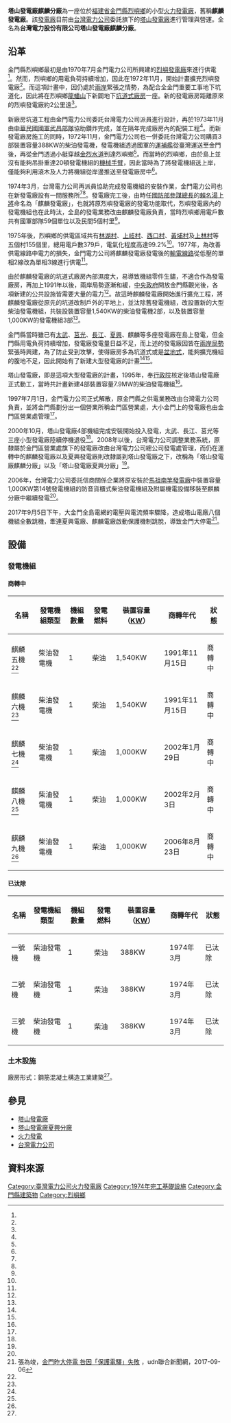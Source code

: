 {{Infobox power station 
| name               = 塔山發電廠麒麟分廠<br>（麒麟發電廠）
| official_name      = [[台灣電力股份有限公司|台灣電力股份有限公司]]塔山發電廠麒麟分廠
| image              = 
| image_size         = 
| image_caption      = 
| image_alt          = 
| location_map       = China Fujian
| location_map_width = 
| location_map_text  = 
| lat_d     = 24
| lat_m     = 25
| lat_s     = 49.3
| lat_NS    = N
| long_d    = 118
| long_m    = 15
| long_s    = 03.2
| long_EW   = E
| coordinates_type   = type:landmark
| coordinates_display= inline,title
| coordinates_ref    = 
|country             = {{ROC}}
|location              = [[福建省_(中華民國)|福建省]][[金門縣|金門縣]][[烈嶼鄉|烈嶼鄉]]麒麟山莊
|owner               = [[台灣電力公司|台灣電力公司]]
|operator            = 台灣電力公司
|developer           = 台灣電力公司
|constructor         = [[中華民國國軍|中華民國國軍]]
| construction_began = 1972年11月
| commissioned       = 1974年3月
| cost               = 
| licence_expires    = 
| decommissioned     = 1991年（坑道式廠房）
|status              = 商轉中
| th_fuel_primary        = [[柴油|柴油]]
| th_fuel_secondary      = 
| th_fuel_tertiary       = 
| th_technology          = 柴油引擎發電
| th_feed_mine           = 
| th_cogeneration        = 
| th_combined_cycle      = 無
| th_cooling_source      = 
| ps_annual_generation   = 
|turbine_manu_other  = 
|generation_units    = 5部<ref name="金門縣政府"/>
|installed_capacity  = 6.08MW<ref name="金門縣政府"/>
| website            = [http://branch.taipower.com.tw/Content/Messagess/contents.aspx?&SiteID=564732647572113672&MmmID=564764744506437012&MSID=616167626225323614 台灣電力公司 金門區營業處]
| as_of              = 2016-04-12
| extra              = 
}}
'''塔山發電廠麒麟分廠'''為一座位於[[福建省_(中華民國)|福建省]][[金門縣|金門縣]][[烈嶼鄉|烈嶼鄉]]的小型[[火力發電廠|火力發電廠]]，舊稱'''麒麟發電廠'''。該[[發電廠|發電廠]]目前由[[台灣電力公司|台灣電力公司]]委託旗下的[[塔山發電廠|塔山發電廠]]進行管理與營運。全名為'''台灣電力股份有限公司塔山發電廠麒麟分廠'''。

== 沿革 ==
金門縣烈嶼鄉最初是由1970年7月金門電力公司所興建的[[烈嶼發電廠|烈嶼發電廠]]來進行供電<ref name="源雜誌"/>。然而，烈嶼鄉的用電負荷持續增加，因此在1972年11月，開始計畫擴充烈嶼發電廠<ref name="源雜誌"/>。而這項計畫中，因仍處於[[兩岸|兩岸]]緊張之情勢，為配合全金門重要工事地下坑道化，因此將在烈嶼鄉[[龍蟠山|龍蟠山]]下新闢地下[[坑道式發電廠|坑道式廠房]]一座。新的發電廠房距離原來的烈嶼發電廠約2公里遠<ref name="源雜誌"/>。

新廠房坑道工程由金門電力公司委託台灣電力公司派員進行設計，再於1973年11月由[[中華民國國軍|中華民國國軍]][[武昌部隊|武昌部隊]]協助鑽炸完成，並在隔年完成廠房內的配裝工程<ref name="源雜誌"/>。而新發電廠房施工的同時，1972年11月，金門電力公司也一併委託台灣電力公司購買3部裝置容量388KW的柴油發電機，發電機組透過國軍的[[補給艦|運補艦]]從臺灣運送至金門後，再從金門透過小艇穿越[[金烈水道|金烈水道]]到達烈嶼鄉<ref name="源雜誌"/>。而當時的烈嶼鄉，由於島上並沒有能夠吊掛重達20頓發電機組的[[機械手臂|機械手臂]]，因此當時為了將發電機組送上岸，僅能夠利用滾木及人力將機組從岸邊推送至發電廠房中<ref name="源雜誌"/>。

1974年3月，台灣電力公司再派員協助完成發電機組的安裝作業，金門電力公司也在新發電廠設有一間服務所<ref name="烈嶼服務所"/><ref name="源雜誌"/>。發電廠完工後，由時任[[中華民國國防部|國防部]][[國防部參謀本部#歷任參謀總長|參謀總長]]的[[賴名湯|賴名湯]][[中华民国上将列表|上將]]命名為「麒麟發電廠」，也就將原烈嶼發電廠的發電功能取代，烈嶼發電廠內的發電機組也在此時汰，全島的發電業務改由麒麟發電廠負責，當時烈嶼鄉用電戶數共有國軍部隊59個單位以及民間5個村里<ref name="源雜誌"/>。

1975年後，烈嶼鄉的供電區域共有[[林湖村|林湖村]]、[[上岐村_(金門縣)|上岐村]]、[[西口村|西口村]]、[[黃埔村|黃埔村]]及[[上林村_(金門縣)|上林村]]等五個村155個里，總用電戶數379戶，電氣化程度高達99.2%<ref name="源雜誌"/>。1977年，為改善供電線路中電力的損失，金門電力公司將麒麟發電廠發電後的[[輸電線路|輸電線路]]從低壓的單相2線改為單相3線進行供電<ref name="源雜誌"/>。

由於麒麟發電廠的坑道式廠房內部濕度大，易導致機組零件生鏽，不適合作為發電廠房，再加上1991年以後，兩岸局勢逐漸和緩，[[中華民國中央政府|中央政府]]開放金門縣觀光後，各項新建的公共設施皆需要大量的電力<ref name="源雜誌"/>。故這時麒麟發電廠開始進行擴充工程，將麒麟發電廠從原先的坑道改制戶外的平地上，並汰除舊發電機組，改設置新的大型柴油發電機組，共裝設裝置容量1,540KW的柴油發電機2部，以及裝置容量1,000KW的發電機組3部<ref name="源雜誌"/>。

金門縣當時雖已有[[太武發電廠|太武]]、[[莒光發電廠|莒光]]、[[長江發電廠|長江]]、[[塔山發電廠夏興分廠|夏興]]、麒麟等多座發電廠在島上發電，但金門縣用電負荷持續增加，發電廠發電量日益不足，而上述的發電廠因皆在[[兩岸關係|兩岸局勢]]緊張時興建，為了防止受到攻擊，使得廠房多為坑道式或是[[盆地式發電廠|盆地式]]，能夠擴充機組的腹地不足，因此開始有了新建大型發電廠的計畫<ref name="源雜誌"/><ref name="塔山發電廠簡介"/>。

塔山發電廠，即是這項大型發電廠的計畫，1995年，奉[[行政院|行政院]]核定後塔山發電廠正式動工，當時共計畫新建4部裝置容量7.9MW的柴油發電機組<ref name="塔山發電廠簡介"/>。

1997年7月1日，金門電力公司正式解散，原金門縣之供電業務改由台灣電力公司負責，並將金門縣劃分出一個營業所稱金門區營業處，大小金門上的發電廠也由金門區營業處管理<ref name="塔山發電廠簡介"/>。

2000年10月，塔山發電廠4部機組完成安裝開始投入發電，太武、長江、莒光等三座小型發電廠陸續停機退役<ref name="塔山發電廠簡介"/>。2008年以後，台灣電力公司調整業務系統，原隸屬於金門區營業處旗下的發電廠改由台灣電力公司總公司發電處管理，而仍在運轉中的麒麟發電廠以及夏興發電廠則改隸屬到塔山發電廠之下，改稱為「塔山發電廠麒麟分廠」以及「塔山發電廠夏興分廠」<ref name="塔山發電廠簡介"/>。

2006年，台灣電力公司委託信商關係企業將原安裝於[[馬祖|馬祖]][[南竿發電廠|南竿發電廠]]中裝置容量1,000KW第14號發電機組的防音貨櫃式柴油發電機組及附屬機電設備移裝至麒麟分廠中繼續發電<ref name="信商關係企業"/>。

2017年9月5日下午，大金門全島電網的電壓與電流頻率驟降，造成塔山電廠八個機組全數跳機，牽連夏興電廠、麒麟電廠啟動保護機制跳脫，導致金門大停電<ref>張為竣，[https://udn.com/news/story/7238/2685634 金門昨大停電 咎因「保護電驛」失敗] {{Wayback|url=https://udn.com/news/story/7238/2685634 |date=20190612034429 }}，udn聯合新聞網，2017-09-06</ref>。

== 設備 ==
=== 發電機組 ===
==== 商轉中 ====
{| class="wikitable "
|-
! 名稱 !!  發電機組類型 !! 機組數量 !! 發電燃料 !! 裝置容量（[[KW|KW]]）!! 商轉年代 !! 狀態 
|- 
| 麒麟五機<ref name="塔山電廠"/> || 柴油發電機 || 1 || 柴油 || 1,540KW || 1991年11月15日 || 商轉中
|- 
| 麒麟六機<ref name="塔山電廠"/> || 柴油發電機 || 1 || 柴油 || 1,540KW || 1991年11月15日 || 商轉中
|- 
| 麒麟七機<ref name="塔山電廠"/> || 柴油發電機 || 1 || 柴油 || 1,000KW || 2002年1月29日 || 商轉中
|-
| 麒麟八機<ref name="塔山電廠"/> || 柴油發電機 || 1 || 柴油 || 1,000KW || 2002年2月3日 || 商轉中
|-
| 麒麟九機<ref name="塔山電廠"/> || 柴油發電機 || 1 || 柴油 || 1,000KW || 2006年8月23日 || 商轉中
|}

==== 已汰除 ====
{| class="wikitable "
|-
! 名稱 !!  發電機組類型 !! 機組數量 !! 發電燃料 !! 裝置容量（[[KW|KW]]）!! 商轉年代 !! 狀態 
|- 
| 一號機 || 柴油發電機 || 1 || 柴油 || 388KW || 1974年3月 || 已汰除
|- 
| 二號機 || 柴油發電機 || 1 || 柴油 || 388KW || 1974年3月 || 已汰除
|- 
| 三號機 || 柴油發電機 || 1 || 柴油 || 388KW || 1974年3月 || 已汰除
|}

=== 土木設施 ===
廠房形式：鋼筋混凝土構造工業建築<ref name="源雜誌"/>。

== 參見 ==
* [[塔山發電廠|塔山發電廠]]
* [[塔山發電廠夏興分廠|塔山發電廠夏興分廠]]
* [[火力發電|火力發電]]
* [[台灣電力公司|台灣電力公司]]

== 資料來源 ==
{{Reflist| refs=
<ref name="源雜誌">{{cite web|language=zh-tw|url=http://www.tri.org.tw/per/74/P14.PDF|title=小金門的發電廠|author=朱瑞墉|publisher=源雜誌|date=2009-03|accessdate=2016-04-12}}</ref>

<ref name="塔山發電廠簡介">{{cite web|language=zh-tw|url=http://info.taipower.com.tw/TaipowerWeb//upload/files/32/d391.pdf|title=塔山發電廠簡介|author=|publisher=台灣電力公司|date=|accessdate=2016-04-12|deadurl=yes|archiveurl=https://web.archive.org/web/20131231001829/http://info.taipower.com.tw/TaipowerWeb//upload/files/32/d391.pdf|archivedate=2013-12-31}}</ref>

<ref name="信商關係企業">{{cite web|language=zh-tw|url=http://www.sinbider.com.tw/index.php?option=product&lang=cht&task=showinfo&id=29811|title=塔山麒麟電廠1000KW移機改善工程|author=|publisher=信商關係企業|date=|accessdate=2016-04-12}}</ref>

<ref name="塔山電廠">{{cite web|language=zh-tw|url=http://www.taipower.com.tw/content/new_info/new_info-b13j.aspx?LinkID=6|title=各火力發電廠簡介 塔山電廠|author=|publisher=台灣電力公司|date=|accessdate=2016-04-12}}</ref>

<ref name="烈嶼服務所">{{cite web|language=zh-tw|url=http://branch.taipower.com.tw/Content/Messagess/contents.aspx?&SiteID=564732647572113672&MmmID=564764744506437012&MSID=616167626225323614|title=服務據點 烈嶼服務所|author=|publisher=台灣電力公司金門區營業處|date=|accessdate=2016-04-12}}</ref>

<ref name="金門縣政府">{{cite web|language=zh-tw|url=http://web.kinmen.gov.tw/Layout/main_ch/News_NewsContent.aspx?NewsID=156461&frame=&DepartmentID=13&LanguageType=1|title=塔山發電廠增設機組徵建言|author=李金鎗、金城|publisher=金門縣政府|date=2015-09-26|accessdate=2016-04-12}}{{Dead link|date=2019年10月 |bot=InternetArchiveBot |fix-attempted=yes }}</ref>

}}


{{臺灣發電廠}}
[[Category:臺灣電力公司火力發電廠|Category:臺灣電力公司火力發電廠]]
[[Category:1974年完工基礎設施|Category:1974年完工基礎設施]]
[[Category:金門縣建築物|Category:金門縣建築物]]
[[Category:烈嶼鄉|Category:烈嶼鄉]]